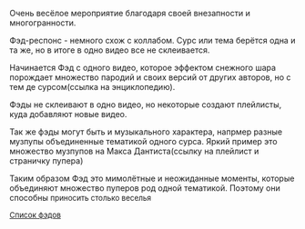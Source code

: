 Очень весёлое мероприятие благодаря своей внезапности и многогранности.

Фэд-респонс - немного схож с коллабом. Сурс или тема берётся одна и та же, но в итоге в одно видео все не склеивается.

Начинается Фэд с одного видео, которое эффектом снежного шара порождает множество пародий и своих версий от других авторов, но с тем де сурсом(ссылка на энциклопедию). 

Фэды не склеивают в одно видео, но некоторые создают плейлисты, куда добавляют новые видео.

Так же фэды могут быть и музыкального характера, напрмер разные музпупы объединенные тематикой одного сурса. Яркий пример это множество музпупов на Макса Дантиста(ссылку на плейлист и страничку пупера)

Таким образом Фэд это мимолётные и неожиданные моменты, которые объединяют множество пуперов род одной тематикой. Поэтому они способны <span style="font-size:13px;">приносить столько веселья</span>

<span style="font-size:13px;">[[Список фэдов]] </span>